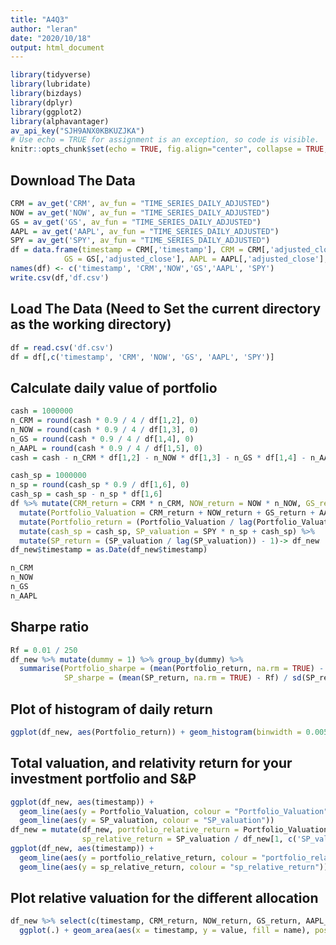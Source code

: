 ```yaml
---
title: "A4Q3"
author: "leran"
date: "2020/10/18"
output: html_document
---
```


```r
library(tidyverse)
library(lubridate)
library(bizdays)
library(dplyr)
library(ggplot2)
library(alphavantager)
av_api_key("SJH9ANX0KBKUZJKA")
# Use echo = TRUE for assignment is an exception, so code is visible.
knitr::opts_chunk$set(echo = TRUE, fig.align="center", collapse = TRUE, cache = TRUE)
```

## Download The Data
```r
CRM = av_get('CRM', av_fun = "TIME_SERIES_DAILY_ADJUSTED")
NOW = av_get('NOW', av_fun = "TIME_SERIES_DAILY_ADJUSTED")
GS = av_get('GS', av_fun = "TIME_SERIES_DAILY_ADJUSTED")
AAPL = av_get('AAPL', av_fun = "TIME_SERIES_DAILY_ADJUSTED")
SPY = av_get('SPY', av_fun = "TIME_SERIES_DAILY_ADJUSTED")
df = data.frame(timestamp = CRM[,'timestamp'], CRM = CRM[,'adjusted_close'], NOW = NOW[,'adjusted_close'],
            GS = GS[,'adjusted_close'], AAPL = AAPL[,'adjusted_close'], SPY = SPY[, 'adjusted_close'])
names(df) <- c('timestamp', 'CRM','NOW','GS','AAPL', 'SPY')
write.csv(df,'df.csv')
```


## Load The Data (Need to Set the current directory as the working directory)
```r
df = read.csv('df.csv')
df = df[,c('timestamp', 'CRM', 'NOW', 'GS', 'AAPL', 'SPY')]
```


## Calculate daily value of portfolio
```r
cash = 1000000
n_CRM = round(cash * 0.9 / 4 / df[1,2], 0)
n_NOW = round(cash * 0.9 / 4 / df[1,3], 0)
n_GS = round(cash * 0.9 / 4 / df[1,4], 0)
n_AAPL = round(cash * 0.9 / 4 / df[1,5], 0)
cash = cash - n_CRM * df[1,2] - n_NOW * df[1,3] - n_GS * df[1,4] - n_AAPL * df[1,5]

cash_sp = 1000000
n_sp = round(cash_sp * 0.9 / df[1,6], 0)
cash_sp = cash_sp - n_sp * df[1,6]
df %>% mutate(CRM_return = CRM * n_CRM, NOW_return = NOW * n_NOW, GS_return = GS * n_GS, AAPL_return = AAPL * n_AAPL, cash = cash) %>%
  mutate(Portfolio_Valuation = CRM_return + NOW_return + GS_return + AAPL_return + cash) %>%
  mutate(Portfolio_return = (Portfolio_Valuation / lag(Portfolio_Valuation)) - 1) %>%
  mutate(cash_sp = cash_sp, SP_valuation = SPY * n_sp + cash_sp) %>%
  mutate(SP_return = (SP_valuation / lag(SP_valuation)) - 1)-> df_new
df_new$timestamp = as.Date(df_new$timestamp)

n_CRM
n_NOW
n_GS
n_AAPL
```

## Sharpe ratio
```r
Rf = 0.01 / 250
df_new %>% mutate(dummy = 1) %>% group_by(dummy) %>%
  summarise(Portfolio_sharpe = (mean(Portfolio_return, na.rm = TRUE) - Rf) / sd(Portfolio_return, na.rm = TRUE),
            SP_sharpe = (mean(SP_return, na.rm = TRUE) - Rf) / sd(SP_return, na.rm = TRUE),.groups = "drop")
```

## Plot of histogram of daily return
```r
ggplot(df_new, aes(Portfolio_return)) + geom_histogram(binwidth = 0.005) + theme(text = element_text(size=10))
```

## Total valuation, and relativity return for your investment portfolio and S&P
```r
ggplot(df_new, aes(timestamp)) + 
  geom_line(aes(y = Portfolio_Valuation, colour = "Portfolio_Valuation")) + 
  geom_line(aes(y = SP_valuation, colour = "SP_valuation"))
df_new = mutate(df_new, portfolio_relative_return = Portfolio_Valuation / df_new[1,c('Portfolio_Valuation')] - 1,
                sp_relative_return = SP_valuation / df_new[1, c('SP_valuation')] - 1)
ggplot(df_new, aes(timestamp)) + 
  geom_line(aes(y = portfolio_relative_return, colour = "portfolio_relative_return")) + 
  geom_line(aes(y = sp_relative_return, colour = "sp_relative_return"))
```

## Plot relative valuation for the different allocation
```r
df_new %>% select(c(timestamp, CRM_return, NOW_return, GS_return, AAPL_return, cash)) %>% pivot_longer(cols = !timestamp) %>%
  ggplot(.) + geom_area(aes(x = timestamp, y = value, fill = name), position = 'fill')
```


